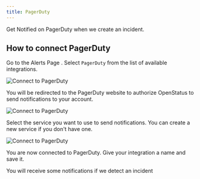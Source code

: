 ```yaml
---
title: PagerDuty
---
```


Get Notified on PagerDuty when we create an incident.

## How to connect PagerDuty

Go to the Alerts Page . Select `PagerDuty` from the list of available integrations.



  <img
    src="/images/notification/pagerduty/pagerduty-1.png"
    alt="Connect to PagerDuty"
  />

You will be redirected to the PagerDuty website to authorize OpenStatus to send notifications to your account.

  <img
    src="/images/notification/pagerduty/pagerduty-3.png"
    alt="Connect to PagerDuty"
  />


Select the service you want to use to send notifications. You can create a new service if you don't have one.

  <img
    src="/images/notification/pagerduty/pagerduty-2.png"
    alt="Connect to PagerDuty"
  />

You are now connected to PagerDuty.  Give your integration a name and save it.

You will receive some notifications if we detect an incident